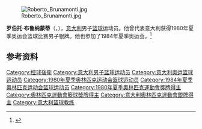 {{NoteTA|G1=Sports}}

[[File:Roberto_Brunamonti.jpg|thumb]]

'''罗伯托·布鲁纳蒙蒂'''（{{lang-it|Roberto Brunamonti}}，{{bd|1959年|4月14日||}}），[[意大利|意大利]]男子[[篮球|篮球]]运动员。他曾代表意大利获得1980年夏季奥运会篮球比赛男子银牌。他也参加了1984年夏季奥运会。<ref>{{Cite web|title=Roberto BRUNAMONTI|url=https://www.olympic.org/roberto-brunamonti|accessdate=2021-04-13|work=International Olympic Committee}}</ref>

== 参考资料 ==
{{reflist}}

{{1980年夏季奥运会意大利男子篮球阵容}}
{{1984年夏季奥运会意大利男子篮球阵容}}

{{Authority control}}
{{DEFAULTSORT:Brunamonti, Roberto}}
[[Category:控球後衛|Category:控球後衛]]
[[Category:意大利男子篮球运动员|Category:意大利男子篮球运动员]]
[[Category:意大利奥运篮球运动员|Category:意大利奥运篮球运动员]]
[[Category:1980年夏季奥林匹克运动会篮球运动员|Category:1980年夏季奥林匹克运动会篮球运动员]]
[[Category:1984年夏季奥林匹克运动会篮球运动员|Category:1984年夏季奥林匹克运动会篮球运动员]]
[[Category:1980年夏季奧林匹克運動會獎牌得主|Category:1980年夏季奧林匹克運動會獎牌得主]]
[[Category:奧林匹克運動會籃球獎牌得主|Category:奧林匹克運動會籃球獎牌得主]]
[[Category:意大利奧林匹克運動會銀牌得主|Category:意大利奧林匹克運動會銀牌得主]]
[[Category:意大利篮球教练|Category:意大利篮球教练]]